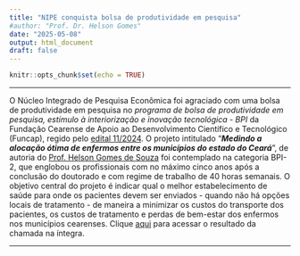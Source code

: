 ```yaml
---
title: "NIPE conquista bolsa de produtividade em pesquisa"
#author: "Prof. Dr. Helson Gomes"
date: "2025-05-08"
output: html_document
draft: false
---
```


```r
knitr::opts_chunk$set(echo = TRUE)
```
<hr>

O Núcleo Integrado de Pesquisa Econômica foi agraciado com uma bolsa de produtividade em pesquisa no *programa de bolsa de produtividade em pesquisa, estímulo à interiorização e inovação tecnológica - BPI* da Fundação Cearense de Apoio ao Desenvolvimento Científico e Tecnológico (Funcap), regido pelo [edital 11/2024](https://montenegro.funcap.ce.gov.br/sugba/edital/684.pdf). O projeto intitulado "***Medindo a alocação ótima de enfermos entre os municípios do estado do Ceará***", de autoria do [Prof. Helson Gomes de Souza](helsongsouza.netlify.app) foi contemplado na categoria BPI-2, que englobou os profissionais com no máximo cinco anos após a conclusão do doutorado e com regime de trabalho de 40 horas semanais. O objetivo central do projeto é indicar qual o melhor estabelecimento de saúde para onde os pacientes devem ser enviados - quando não há opções locais de tratamento - de maneira a minimizar os custos do transporte dos pacientes, os custos de tratamento e perdas de bem-estar dos enfermos nos municípios cearenses. Clique [aqui](https://montenegro.funcap.ce.gov.br/sugba/edital/resultados/751.pdf) para acessar o resultado da chamada na íntegra.

<hr>